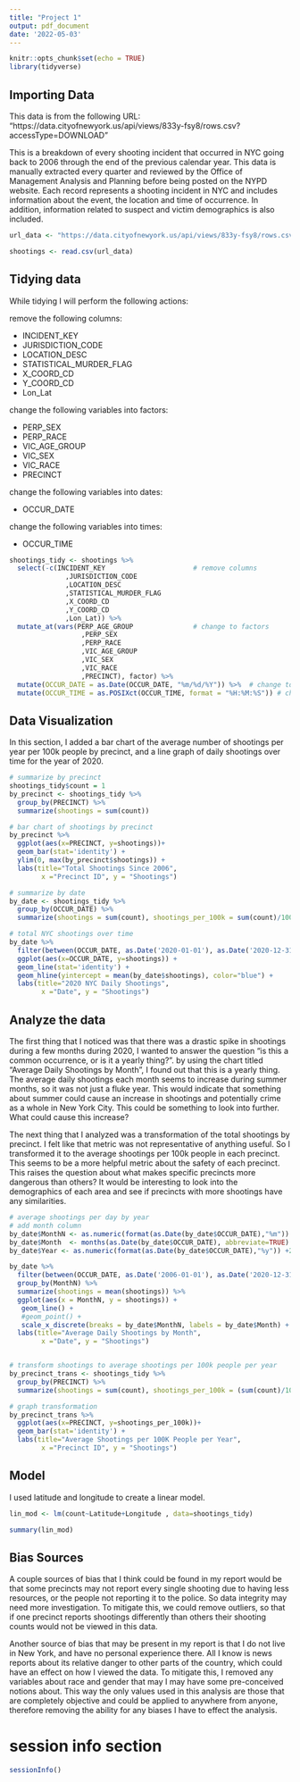 ---
title: "Project 1"
output: pdf_document
date: '2022-05-03'
---


```{r setup, include=FALSE}
knitr::opts_chunk$set(echo = TRUE)
library(tidyverse)
```

## Importing Data

This data is from the following URL: "https://data.cityofnewyork.us/api/views/833y-fsy8/rows.csv?accessType=DOWNLOAD"

This is a breakdown of every shooting incident that occurred in NYC going back to 2006 through the end of the previous calendar year. This data is manually extracted every quarter and reviewed by the Office of Management Analysis and Planning before being posted on the NYPD website. Each record represents a shooting incident in NYC and includes information about the event, the location and time of occurrence. In addition, information related to suspect and victim demographics is also included.

```{r}
url_data <- "https://data.cityofnewyork.us/api/views/833y-fsy8/rows.csv?accessType=DOWNLOAD"

shootings <- read.csv(url_data)
```

## Tidying data

While tidying I will perform the following actions:

remove the following columns:

* INCIDENT_KEY
* JURISDICTION_CODE
* LOCATION_DESC
* STATISTICAL_MURDER_FLAG
* X_COORD_CD
* Y_COORD_CD
* Lon_Lat

change the following variables into factors:

* PERP_SEX
* PERP_RACE
* VIC_AGE_GROUP
* VIC_SEX
* VIC_RACE
* PRECINCT

change the following variables into dates:

* OCCUR_DATE

change the following variables into times:

* OCCUR_TIME

```{r}
shootings_tidy <- shootings %>% 
  select(-c(INCIDENT_KEY                      # remove columns
              ,JURISDICTION_CODE
              ,LOCATION_DESC
              ,STATISTICAL_MURDER_FLAG
              ,X_COORD_CD
              ,Y_COORD_CD
              ,Lon_Lat)) %>%
  mutate_at(vars(PERP_AGE_GROUP               # change to factors
                  ,PERP_SEX
                  ,PERP_RACE
                  ,VIC_AGE_GROUP
                  ,VIC_SEX
                  ,VIC_RACE
                  ,PRECINCT), factor) %>%
  mutate(OCCUR_DATE = as.Date(OCCUR_DATE, "%m/%d/%Y")) %>%  # change to dates
  mutate(OCCUR_TIME = as.POSIXct(OCCUR_TIME, format = "%H:%M:%S")) # change to times

```

## Data Visualization

In this section, I added a bar chart of the average number of shootings per year per 100k people by precinct, and a line graph of daily shootings over time for the year of 2020.

```{r}
# summarize by precinct
shootings_tidy$count = 1
by_precinct <- shootings_tidy %>%
  group_by(PRECINCT) %>%
  summarize(shootings = sum(count)) 

# bar chart of shootings by precinct
by_precinct %>% 
  ggplot(aes(x=PRECINCT, y=shootings))+
  geom_bar(stat='identity') +
  ylim(0, max(by_precinct$shootings)) +
  labs(title="Total Shootings Since 2006",
        x ="Precinct ID", y = "Shootings")

# summarize by date
by_date <- shootings_tidy %>%
  group_by(OCCUR_DATE) %>%
  summarize(shootings = sum(count), shootings_per_100k = sum(count)/100000) 

# total NYC shootings over time
by_date %>%
  filter(between(OCCUR_DATE, as.Date('2020-01-01'), as.Date('2020-12-31'))) %>%
  ggplot(aes(x=OCCUR_DATE, y=shootings)) +
  geom_line(stat='identity') +
  geom_hline(yintercept = mean(by_date$shootings), color="blue") +
  labs(title="2020 NYC Daily Shootings",
        x ="Date", y = "Shootings") 

```

## Analyze the data

The first thing that I noticed was that there was a drastic spike in shootings during a few months during 2020, I wanted to answer the question "is this a common occurrence, or is it a yearly thing?". by using the chart titled "Average Daily Shootings by Month", I found out that this is a yearly thing. The average daily shootings each month seems to increase during summer months, so it was not just a fluke year. This would indicate that something about summer could cause an increase in shootings and potentially crime as a whole in New York City. This could be something to look into further. What could cause this increase?

The next thing that I analyzed was a transformation of the total shootings by precinct. I felt like that metric was not representative of anything useful. So I transformed it to the average shootings per 100k people in each precinct. This seems to be a more helpful metric about the safety of each precinct. This raises the question about what makes specific precincts more dangerous than others? It would be interesting to look into the demographics of each area and see if precincts with more shootings have any similarities.


```{r}
# average shootings per day by year
# add month column 
by_date$MonthN <- as.numeric(format(as.Date(by_date$OCCUR_DATE),"%m")) # Month's number
by_date$Month  <- months(as.Date(by_date$OCCUR_DATE), abbreviate=TRUE) # Month's abbr.
by_date$Year <- as.numeric(format(as.Date(by_date$OCCUR_DATE),"%y")) +2000

by_date %>%
  filter(between(OCCUR_DATE, as.Date('2006-01-01'), as.Date('2020-12-31'))) %>%
  group_by(MonthN) %>%
  summarize(shootings = mean(shootings)) %>%
  ggplot(aes(x = MonthN, y = shootings)) + 
   geom_line() +
   #geom_point() +
   scale_x_discrete(breaks = by_date$MonthN, labels = by_date$Month) +
  labs(title="Average Daily Shootings by Month",
        x ="Date", y = "Shootings")


# transform shootings to average shootings per 100k people per year
by_precinct_trans <- shootings_tidy %>%
  group_by(PRECINCT) %>%
  summarize(shootings = sum(count), shootings_per_100k = (sum(count)/100000)/14) 

# graph transformation
by_precinct_trans %>% 
  ggplot(aes(x=PRECINCT, y=shootings_per_100k))+
  geom_bar(stat='identity') +
  labs(title="Average Shootings per 100K People per Year",
        x ="Precinct ID", y = "Shootings")
```

## Model

I used latitude and longitude to create a linear model.

```{r}
lin_mod <- lm(count~Latitude+Longitude , data=shootings_tidy)

summary(lin_mod)
```

## Bias Sources

A couple sources of bias that I think could be found in my report would be that some precincts may not report every single shooting due to having less resources, or the people not reporting it to the police. So data integrity may need more investigation. To mitigate this, we could remove outliers, so that if one precinct reports shootings differently than others their shooting counts would not be viewed in this data. 

Another source of bias that may be present in my report is that I do not live in New York, and have no personal experience there. All I know is news reports about its relative danger to other parts of the country, which could have an effect on how I viewed the data. To mitigate this, I removed any variables about race and gender that may I may have some pre-conceived notions about. This way the only values used in this analysis are those that are completely objective and could be applied to anywhere from anyone, therefore removing the ability for any biases I have to effect the analysis.

# session info section
```{r}
sessionInfo()
```

